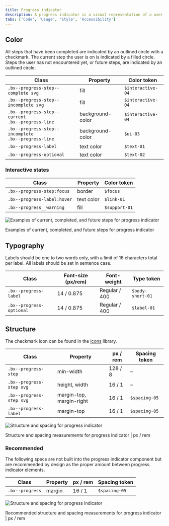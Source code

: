 ```yaml
---
title: Progress indicator
description: A progress indicator is a visual representation of a user's progress through a set of steps. It guides the user through a number of steps in order to complete a specified process.
tabs: ['Code', 'Usage', 'Style', 'Accessibility']
---
```


## Color

All steps that have been completed are indicated by an outlined circle with a checkmark. The current step the user is on is indicated by a filled circle. Steps the user has not encountered yet, or future steps, are indicated by an outlined circle.

| Class                                                       | Property         | Color token       |
| ----------------------------------------------------------- | ---------------- | ----------------- |
| `.bx--progress-step--complete svg`                          | fill             | `$interactive-04` |
| `.bx--progress-step--incomplete svg`                        | fill             | `$interactive-04` |
| `.bx--progress-step--current` <br/> `.bx--progress-line`    | background-color | `$interactive-04` |
| `.bx--progress-step--incomplete` <br/> `.bx--progress-line` | background-color | `$ui-03`          |
| `.bx--progress-label`                                       | text color       | `$text-01`        |
| `.bx--progress-optional`                                    | text color       | `$text-02`        |

### Interactive states

| Class                       | Property   | Color token   |
| --------------------------- | ---------- | ------------- |
| `.bx--progress-step:focus`  | border     | `$focus`      |
| `.bx--progress-label:hover` | text color | `$link-01`    |
| `.bx--progress__warning`    | fill       | `$support-01` |

<div className="image--fixed">

![Examples of current, completed, and future steps for progress indicator](images/progress-indicator-style-1.png)

</div>

<Caption>
  Examples of current, completed, and future steps for progress indicator
</Caption>

## Typography

Labels should be one to two words only, with a limit of 16 characters total per label. All labels should be set in sentence case.

| Class                    | Font-size (px/rem) | Font-weight   | Type token       |
| ------------------------ | ------------------ | ------------- | ---------------- |
| `.bx--progress-label`    | 14 / 0.875         | Regular / 400 | `$body-short-01` |
| `.bx--progress-optional` | 14 / 0.875         | Regular / 400 | `$label-01`      |

## Structure

The checkmark icon can be found in the [icons](/guidelines/icons/library) library.

| Class                    | Property                 | px / rem | Spacing token |
| ------------------------ | ------------------------ | -------- | ------------- |
| `.bx--progress-step`     | min-width                | 128 / 8  | –             |
| `.bx--progress-step svg` | height, width            | 16 / 1   | –             |
| `.bx--progress-step svg` | margin-top, margin-right | 16 / 1   | `$spacing-05` |
| `.bx--progress-label`    | margin-top               | 16 / 1   | `$spacing-05` |

<div className="image--fixed">

![Structure and spacing for progress indicator](images/progress-indicator-style-2.png)

</div>

<Caption>
  Structure and spacing measurements for progress indicator | px / rem
</Caption>

### Recommended

The following specs are not built into the progress indicator component but are recommended by design as the proper amount between progress indicator elements.

| Class           | Property | px / rem | Spacing token |
| --------------- | -------- | -------- | ------------- |
| `.bx--progress` | margin   | 16 / 1   | `$spacing-05` |

<div className="image--fixed">

![Structure and spacing for progress indicator](images/progress-indicator-style-3.png)

</div>

<Caption>
  Recommended structure and spacing measurements for progress indicator | px /
  rem
</Caption>
